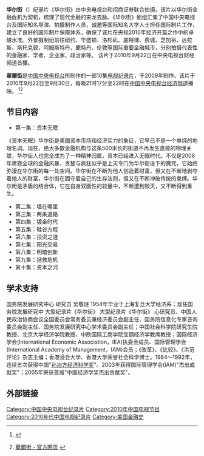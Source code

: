 {{电视节目信息框
| 颜色 = orange
| 名称 = 华尔街
| 别名 = 
| 图片 = 
| 图说 = 海报
| 分类 = [[纪录片|纪录片]]
| 原创者= 
| 导演 = 赵良
| 监制 = 
| 编剧 =  
| 制作人= 
| 摄影 = 魏圣泽
| 演出 = 
| 配音 =
| 旁白 = 
| 主题曲 = 
| 片尾曲 = 
| 插曲 = 
| 拍摄地 = 全球各地
| 地区 = {{CHNML}}
| 语言 = [[中文|中文]]
| 集数 = 10集
| 每集长 = 
| 制作公司 = [[中国中央电视台|中国中央电视台]]
| 首播地区 = {{CHNML}}
| 电视网 = [[中国中央电视台财经频道|中国中央电视台财经频道]]
| 开始 = 2010年
| 结束 = 
| 先于 = 
| 后于 = 
| 相关剧集 = 
| 官方网站 = http://jingji.cntv.cn/special/hej/01/index.shtml
}}
'''华尔街'''（{{lang-en|'''Wallstreet'''}}）纪录片《华尔街》由中央电视台和招商证券联合拍摄。该片以华尔街金融危机为契机，梳理了现代金融的来龙去脉。《华尔街》剧组汇集了中国中央电视台及国际知名导演、拍摄制作人员，诚邀等国际知名大学人士担任国际制片工作，建立了良好的国际制片保障体系，确保了该片在央视2010年经济开篇之作中的卓越水准。外景摄制组前往纽约、华盛顿、洛杉矶、底特律、费城、芝加哥、达拉斯、斯托克顿，阿姆斯特丹、鹿特丹、伦敦等国际重要金融城市，分别拍摄代表性的金融家、学者、企业家、政治家等。 该片于2010年9月22日在中央电视台财经频道首播。

'''華爾街'''是[[中国中央电视台|中国中央电视台]]所制作的一部10集[[电视|电视]][[纪录片|纪录片]]，于2009年制作。该片于2010年9月22日至9月30日，每晚21时17分至22时在[[中国中央电视台经济频道|中国中央电视台经济频道]]播映。
<ref>{{Cite web |url=http://chenhq86.blog.163.com/blog/static/916252132010830105447791/ |title=存档副本 |access-date=2014-09-17 |archive-url=https://web.archive.org/web/20160304235324/http://chenhq86.blog.163.com/blog/static/916252132010830105447791/ |archive-date=2016-03-04 |dead-url=yes }}</ref><ref>{{zh-cn}}[http://jingji.cntv.cn/special/hej/01/index.shtml 華爾街 - 官方网页] {{Wayback|url=http://jingji.cntv.cn/special/hej/01/index.shtml |date=20100921070810 }}</ref>
==节目内容==
*第一集：资本无眠
《资本无眠》华尔街是美国资本市场和经济实力的象征，它早已不是一个单纯的地理名词。现在，绝大多数金融机构与这条500米长的街道不再发生直接的物理关联，华尔街人也完全成为了一种精神归属，资本已经进入无眠时代。不仅是2008年席卷全球的金融风暴，贪婪与疯狂似乎是上天专门为华尔街设下的魔咒，它始终弥漫在华尔街的每一处空间。华尔街在不断为他人创造着财富，但又在不断地剥夺着他人的财富，华尔街在固守着自己的生存法则，但又在不断冲破传统的束缚。华尔街是矛盾的结合体，它在自身双面性的较量中，不断遭到毁灭，又不断得到重生。
*第二集：墙在哪里
*第三集：两条道路
*第四集：镀金时代
*第五集：硅谷方程 
*第六集：投资之道 
*第七集：阳光交易
*第八集：明暗创新
*第九集：拯救危机
*第十集：资本之河
==学术支持==
国务院发展研究中心 研究员 吴敬琏
1954年毕业于上海复旦大学经济系；现任国务院发展研究中
大型纪录片《华尔街》
大型纪录片《华尔街》
心研究员、中国人民政治协商会议全国委员会常务委员兼经济委员会副主任、国务院信息化专家咨询委员会副主任、国务院发展研究中心学术委员会副主任；中国社会科学院研究生院教授、北京大学经济学院教授、中欧国际工商学院宝钢经济学教席教授；国际经济学会(International Economic Association，IEA)执委会成员、国际管理学会(International Academy of Management，IAM)会员；《改革》、《比较》、《洪范评论》杂志主编；香港浸会大学、香港大学荣誉社会科学博士。1984～1992年，连续五次获得中国"[[孙冶方经济科学奖|孙冶方经济科学奖]]"。2003年获得国际管理学会(IAM)"杰出成就奖"；2005年荣获首届"中国经济学奖杰出贡献奖"。

==外部链接==

{{reflist}}
{{DEFAULTSORT:HUA華}}
[[Category:中国中央电视台纪录片|Category:中国中央电视台纪录片]]
[[Category:2010年中国电视节目|Category:2010年中国电视节目]]
[[Category:2010年代中国电视纪录片|Category:2010年代中国电视纪录片]]
[[Category:美国金融史|Category:美国金融史]]